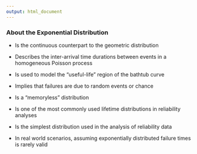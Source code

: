 ---
output: html_document
---

<h3>About the Exponential Distribution</h3>

- Is the continuous counterpart to the geometric distribution

- Describes the inter-arrival time durations between events in a homogeneous Poisson process

- Is used to model the "useful-life" region of the bathtub curve

- Implies that failures are due to random events or chance

- Is a "memoryless" distribution

- Is one of the most commonly used lifetime distributions in reliability analyses

- Is the simplest distribution used in the analysis of reliability data

- In real world scenarios, assuming exponentially distributed failure times is rarely valid

